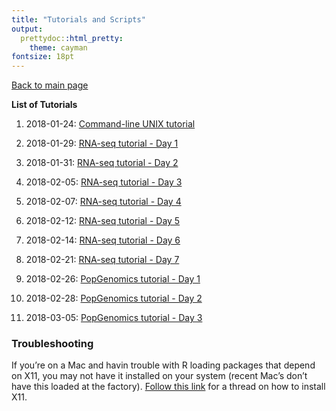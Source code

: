 ```yaml
---
title: "Tutorials and Scripts"
output:
  prettydoc::html_pretty:
    theme: cayman
fontsize: 18pt
---
```


[Back to main page](index.html)

**List of Tutorials** 

1. 2018-01-24: [Command-line UNIX tutorial](2018-01-24_Command_Line_Unix.html)

2. 2018-01-29: [RNA-seq tutorial - Day 1](2018-01-29_RNA-seq_Day1.html)

3. 2018-01-31: [RNA-seq tutorial - Day 2](2018-01-31_RNA-seq_Day2.html)

4. 2018-02-05: [RNA-seq tutorial - Day 3](2018-02-05_RNA-seq_Day3.html)

5. 2018-02-07: [RNA-seq tutorial - Day 4](2018-02-07_RNA-seq_Day4.html)

6. 2018-02-12: [RNA-seq tutorial - Day 5](2018-02-12_RNA-seq_Day5.html)

7. 2018-02-14: [RNA-seq tutorial - Day 6](2018-02-14_RNA-seq_Day6.html)

8. 2018-02-21: [RNA-seq tutorial - Day 7](2018-02-21_RNA-seq_Day7.html)

9. 2018-02-26: [PopGenomics tutorial - Day 1](2018-02-26_PopGenomics_Day1.html)

10. 2018-02-28: [PopGenomics tutorial - Day 2](2018-02-28_PopGenomics_Day2.html)

11. 2018-03-05: [PopGenomics tutorial - Day 3](2018-03-05_PopGenomics_Day3.html)



### Troubleshooting   

If you're on a Mac and havin trouble with R loading packages that depend on X11, you may not have it installed on your system (recent Mac's don't have this loaded at the factory). [Follow this link](https://stackoverflow.com/questions/38952427/include-cairo-r-on-a-mac) for a thread on how to install X11.


 
